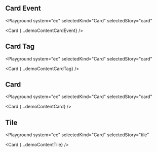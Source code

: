 

## Card Event

<Playground
  system="ec"
  selectedKind="Card"
  selectedStory="card"
>
  <Card {...demoContentCardEvent} />
</Playground>

## Card Tag

<Playground
  system="ec"
  selectedKind="Card"
  selectedStory="card"
>
  <Card {...demoContentCardTag} />
</Playground>

## Card

<Playground
  system="ec"
  selectedKind="Card"
  selectedStory="card"
>
  <Card {...demoContentCard} />
</Playground>

## Tile

<Playground
  system="ec"
  selectedKind="Card"
  selectedStory="tile"
>
  <Card {...demoContentTile} />
</Playground>
